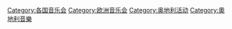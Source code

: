 [[Category:各国音乐会|Category:各国音乐会]]
[[Category:欧洲音乐会|Category:欧洲音乐会]]
[[Category:奥地利活动|Category:奥地利活动]]
[[Category:奧地利音樂|Category:奧地利音樂]]